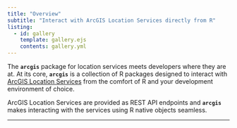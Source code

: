 ```yaml
---
title: "Overview"
subtitle: "Interact with ArcGIS Location Services directly from R"
listing:
  - id: gallery
    template: gallery.ejs
    contents: gallery.yml
---
```


The **`arcgis`** package for location services meets developers where they are at. At its core, **`arcgis`** is a collection of R packages designed to interact with [ArcGIS Location Services](https://developers.arcgis.com/documentation/mapping-apis-and-services/) from the comfort of R and your development environment of choice. 

ArcGIS Location Services are provided as REST API endpoints and **`arcgis`** makes interacting with the services using R native objects seamless.

<hr>

